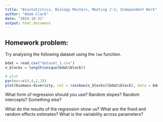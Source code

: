 ```yaml
---
title: "Biostatistics, Biology Masters, Meeting 2-2; Independent Work"
author: "Adam Clark"
date: "2024-10-31"
output: html_document
---
```


## Homework problem:

Try analysing the following dataset using the `lme` function.

```r
bdat = read.csv("dataset_1.csv")
n_blocks = length(unique(bdat$block))

# plot
par(mar=c(4,4,2,2))
plot(biomass~diversity, col = rainbow(n_blocks)[bdat$block], data = bdat)
```

What form of regression should you use? Random slopes? Random intercepts? Something else?
  
What do the results of the regression show us? What are the fixed and random effects estimates? What is the variability across parameters?
